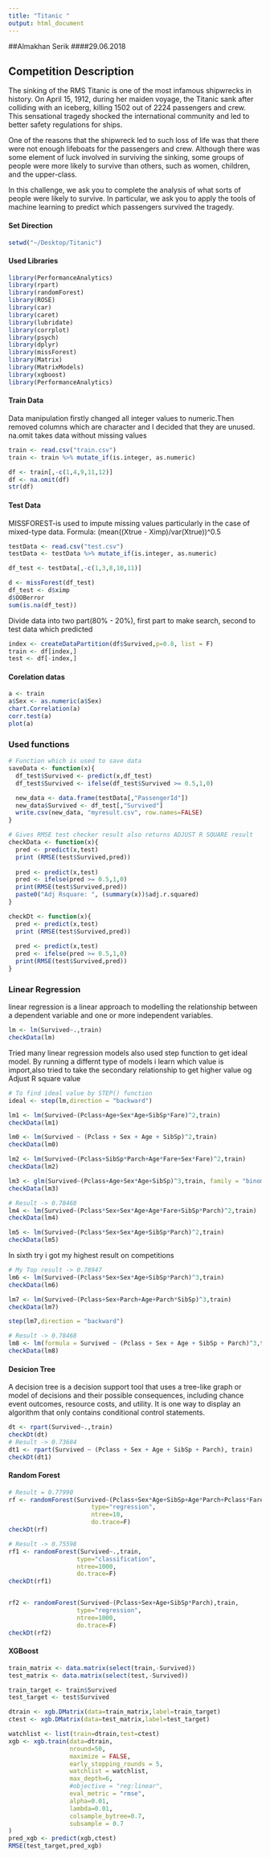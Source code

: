 ```yaml
---
title: "Titanic "
output: html_document
---
```

##Almakhan Serik
####29.06.2018

## Competition Description

 The sinking of the RMS Titanic is one of the most infamous shipwrecks in history.  On April 15, 1912, during her maiden voyage, the Titanic sank after colliding with an iceberg, killing 1502 out of 2224 passengers and crew. This sensational tragedy shocked the international community and led to better safety regulations for ships.

 One of the reasons that the shipwreck led to such loss of life was that there were not enough lifeboats for the passengers and crew. Although there was some element of luck involved in surviving the sinking, some groups of people were more likely to survive than others, such as women, children, and the upper-class.

 In this challenge, we ask you to complete the analysis of what sorts of people were likely to survive. In particular, we ask you to apply the tools of machine learning to predict which passengers survived the tragedy.
 
 
#### Set Direction
```r
setwd("~/Desktop/Titanic")
```

#### Used Libraries
```r
library(PerformanceAnalytics)
library(rpart)
library(randomForest)
library(ROSE)
library(car)
library(caret)
library(lubridate)
library(corrplot)
library(psych)
library(dplyr)
library(missForest)
library(Matrix)
library(MatrixModels)
library(xgboost)
library(PerformanceAnalytics)

```

#### Train Data 
 Data manipulation firstly changed all integer values to numeric.Then removed columns which are character and I decided that they are unused. na.omit takes data without missing values
```r
train <- read.csv("train.csv")
train <- train %>% mutate_if(is.integer, as.numeric)

df <- train[,-c(1,4,9,11,12)]
df <- na.omit(df)
str(df)
```

#### Test Data
MISSFOREST-is used to impute missing values particularly in the case of mixed-type data. 
Formula: (mean((Xtrue - Ximp)/var(Xtrue))^0.5
```r
testData <- read.csv("test.csv")
testData <- testData %>% mutate_if(is.integer, as.numeric)

df_test <- testData[,-c(1,3,8,10,11)]

d <- missForest(df_test)
df_test <- d$ximp
d$OOBerror
sum(is.na(df_test))

```

Divide data into two part(80% - 20%), first part to make search, second to test data which predicted 
```r
index <- createDataPartition(df$Survived,p=0.8, list = F)
train <- df[index,]
test <- df[-index,]

```

#### Corelation datas
```r
a <- train
a$Sex <- as.numeric(a$Sex)
chart.Correlation(a)
corr.test(a)
plot(a)
```

### Used functions
```r
# Function which is used to save data 
saveData <- function(x){
  df_test$Survived <- predict(x,df_test)
  df_test$Survived <- ifelse(df_test$Survived >= 0.5,1,0)

  new_data <- data.frame(testData[,"PassengerId"])
  new_data$Survived <- df_test[,"Survived"]
  write.csv(new_data, "myresult.csv", row.names=FALSE)
}

# Gives RMSE test checker result also returns ADJUST R SQUARE result
checkData <- function(x){
  pred <- predict(x,test)
  print (RMSE(test$Survived,pred))
  
  pred <- predict(x,test)
  pred <- ifelse(pred >= 0.5,1,0)
  print(RMSE(test$Survived,pred))
  paste0("Adj Rsquare: ", (summary(x))$adj.r.squared)
}

checkDt <- function(x){
  pred <- predict(x,test)
  print (RMSE(test$Survived,pred))
  
  pred <- predict(x,test)
  pred <- ifelse(pred >= 0.5,1,0)
  print(RMSE(test$Survived,pred))
}
```

### Linear Regression
 linear regression is a linear approach to modelling the relationship between a  dependent variable and one or more independent variables. 
```r
lm <- lm(Survived~.,train)
checkData(lm)
```

Tried many linear regression models also used step function to get ideal model. By running a differnt type of models i learn which value is import,also tried to take the secondary relationship to get higher value og Adjust R square value
```r
# To find ideal value by STEP() function
ideal <- step(lm,direction = "backward")

lm1 <- lm(Survived~(Pclass+Age+Sex*Age+SibSp*Fare)^2,train)
checkData(lm1)

lm0 <- lm(Survived ~ (Pclass + Sex + Age + SibSp)^2,train)
checkData(lm0)

lm2 <- lm(Survived~(Pclass+SibSp*Parch+Age*Fare+Sex*Fare)^2,train)
checkData(lm2)

lm3 <- glm(Survived~(Pclass+Age+Sex*Age+SibSp)^3,train, family = "binomial")
checkData(lm3)

# Result -> 0.78468
lm4 <- lm(Survived~(Pclass*Sex+Sex*Age+Age*Fare+SibSp*Parch)^2,train)
checkData(lm4)

lm5 <- lm(Survived~(Pclass*Sex+Sex*Age+SibSp*Parch)^2,train)
checkData(lm5)
```
In sixth try i got my highest result on competitions
```r
# My Top result -> 0.78947
lm6 <- lm(Survived~(Pclass*Sex+Sex*Age+SibSp*Parch)^3,train)
checkData(lm6)

lm7 <- lm(Survived~(Pclass+Sex+Parch+Age+Parch*SibSp)^3,train)
checkData(lm7)
```

```r
step(lm7,direction = "backward")

# Result -> 0.78468
lm8 <- lm(formula = Survived ~ (Pclass + Sex + Age + SibSp + Parch)^3,train)
checkData(lm8)
```

#### Desicion Tree
A decision tree is a decision support tool that uses a tree-like graph or model of decisions and their possible consequences, including chance event outcomes, resource costs, and utility. It is one way to display an algorithm that only contains conditional control statements.
```r
dt <- rpart(Survived~.,train)
checkDt(dt)
# Result -> 0.73684
dt1 <- rpart(Survived ~ (Pclass + Sex + Age + SibSp + Parch), train)
checkDt(dt1)
```

#### Random Forest
```r
# Result = 0.77990
rf <- randomForest(Survived~(Pclass+Sex*Age+SibSp+Age*Parch+Pclass*Fare)^2,train,
                       type="regression",
                       ntree=10,
                       do.trace=F)
checkDt(rf)

# Result -> 0.75598
rf1 <- randomForest(Survived~.,train,
                   type="classification",
                   ntree=1000,
                   do.trace=F)
checkDt(rf1)


rf2 <- randomForest(Survived~(Pclass+Sex+Age+SibSp*Parch),train,
                   type="regression",
                   ntree=1000,
                   do.trace=F)
checkDt(rf2)
```


#### XGBoost
```r
train_matrix <- data.matrix(select(train,-Survived))
test_matrix <- data.matrix(select(test,-Survived))

train_target <- train$Survived
test_target <- test$Survived

dtrain <- xgb.DMatrix(data=train_matrix,label=train_target)
ctest <- xgb.DMatrix(data=test_matrix,label=test_target)

watchlist <- list(train=dtrain,test=ctest)
xgb <- xgb.train(data=dtrain,
                 nround=50,
                 maximize = FALSE,
                 early_stopping_rounds = 5,
                 watchlist = watchlist,
                 max_depth=6,
                 #objective = "reg:linear",
                 eval_metric = "rmse",
                 alpha=0.01,
                 lambda=0.01,
                 colsample_bytree=0.7,
                 subsample = 0.7
)
pred_xgb <- predict(xgb,ctest)
RMSE(test_target,pred_xgb)

```


